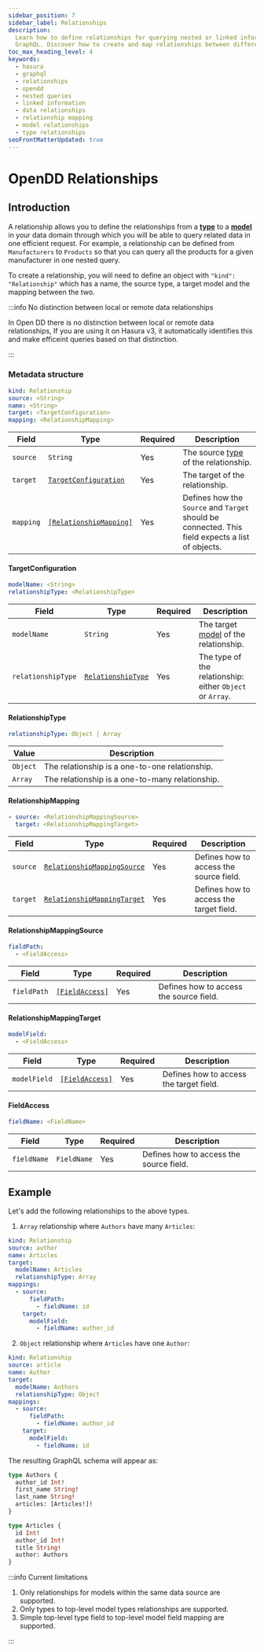 ```yaml
---
sidebar_position: 7
sidebar_label: Relationships
description:
  Learn how to define relationships for querying nested or linked information in Hasura using the OpenDD spec in
  GraphQL. Discover how to create and map relationships between different types and models.
toc_max_heading_level: 4
keywords:
  - hasura
  - graphql
  - relationships
  - opendd
  - nested queries
  - linked information
  - data relationships
  - relationship mapping
  - model relationships
  - type relationships
seoFrontMatterUpdated: true
---
```


# OpenDD Relationships

## Introduction

A relationship allows you to define the relationships from a [**type**](./types.mdx) to a [**model**](./models.mdx) in your data
domain through which you will be able to query related data in one efficient request. For example, a relationship can be
defined from `Manufacturers` to `Products` so that you can query all the products for a given manufacturer in one nested
query.

To create a relationship, you will need to define an object with `"kind": "Relationship"` which has a name, the source
type, a target model and the mapping between the two.

:::info No distinction between local or remote data relationships

In Open DD there is no distinction between local or remote data relationships, If you are using it on Hasura v3, it
automatically identifies this and make efficeint queries based on that distinction.

:::

[//]: # "TODO reference to the query planning docs on how relationships are processed."

### Metadata structure

```yaml
kind: Relationship
source: <String>
name: <String>
target: <TargetConfiguration>
mapping: <RelationshipMapping>
```

| Field     | Type                                            | Required | Description                                                                                      |
| --------- | ----------------------------------------------- | -------- | ------------------------------------------------------------------------------------------------ |
| `source`  | `String`                                        | Yes      | The source [type](./types.mdx) of the relationship.                                              |
| `target`  | [`TargetConfiguration`](#targetconfiguration)   | Yes      | The target of the relationship.                                                                  |
| `mapping` | [`[RelationshipMapping]`](#relationshipmapping) | Yes      | Defines how the `Source` and `Target` should be connected. This field expects a list of objects. |

#### TargetConfiguration

```yaml
modelName: <String>
relationshipType: <RelationshipType>
```

| Field              | Type                                    | Required | Description                                               |
| ------------------ | --------------------------------------- | -------- | --------------------------------------------------------- |
| `modelName`        | `String`                                | Yes      | The target [model](./models.mdx) of the relationship.     |
| `relationshipType` | [`RelationshipType`](#relationshiptype) | Yes      | The type of the relationship: either `Object` or `Array`. |

#### RelationshipType

```yaml
relationshipType: Object | Array
```

| Value    | Description                                     |
| -------- | ----------------------------------------------- |
| `Object` | The relationship is a one-to-one relationship.  |
| `Array`  | The relationship is a one-to-many relationship. |

#### RelationshipMapping

```yaml
- source: <RelationshipMappingSource>
  target: <RelationshipMappingTarget>
```

| Field    | Type                                                      | Required | Description                             |
| -------- | --------------------------------------------------------- | -------- | --------------------------------------- |
| `source` | [`RelationshipMappingSource`](#relationshipmappingsource) | Yes      | Defines how to access the source field. |
| `target` | [`RelationshipMappingTarget`](#relationshipmappingtarget) | Yes      | Defines how to access the target field. |

#### RelationshipMappingSource

```yaml
fieldPath:
  - <FieldAccess>
```

| Field       | Type                            | Required | Description                             |
| ----------- | ------------------------------- | -------- | --------------------------------------- |
| `fieldPath` | [`[FieldAccess]`](#fieldaccess) | Yes      | Defines how to access the source field. |

#### RelationshipMappingTarget

```yaml
modelField:
  - <FieldAccess>
```

| Field        | Type                            | Required | Description                             |
| ------------ | ------------------------------- | -------- | --------------------------------------- |
| `modelField` | [`[FieldAccess]`](#fieldaccess) | Yes      | Defines how to access the target field. |

#### FieldAccess

```yaml
fieldName: <FieldName>
```

| Field       | Type        | Required | Description                             |
| ----------- | ----------- | -------- | --------------------------------------- |
| `fieldName` | `FieldName` | Yes      | Defines how to access the source field. |

## Example

Let's add the following relationships to the above types.

1. `Array` relationship where `Authors` have many `Articles`:

```yaml
kind: Relationship
source: author
name: Articles
target:
  modelName: Articles
  relationshipType: Array
mappings:
  - source:
      fieldPath:
        - fieldName: id
    target:
      modelField:
        - fieldName: author_id
```

2. `Object` relationship where `Articles` have one `Author`:

```yaml
kind: Relationship
source: article
name: Author
target:
  modelName: Authors
  relationshipType: Object
mappings:
  - source:
      fieldPath:
        - fieldName: author_id
    target:
      modelField:
        - fieldName: id
```

The resulting GraphQL schema will appear as:

```graphql
type Authors {
  author_id Int!
  first_name String!
  last_name String!
  articles: [Articles!]!
}

type Articles {
  id Int!
  author_id Int!
  title String!
  author: Authors
}
```

:::info Current limitations

1. Only relationships for models within the same data source are supported.
2. Only types to top-level model types relationships are supported.
3. Simple top-level type field to top-level model field mapping are supported.

:::
